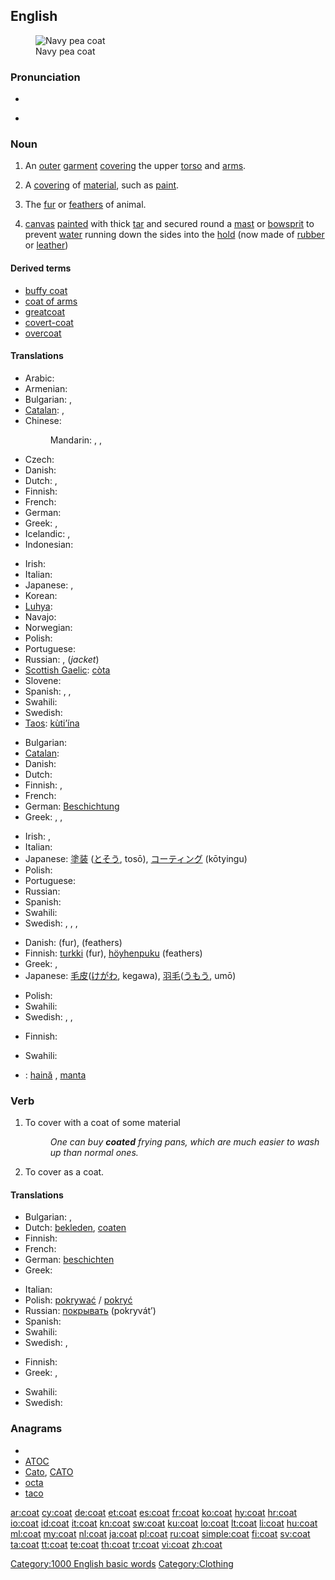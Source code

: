 ==English==
[[Image:US Navy p coat wiki.jpg|thumb|Navy pea coat]]

===Pronunciation===
* {{audio|en-us-coat.ogg|Audio (US)}}
* {{audio|En-uk-coat.ogg|Audio (UK)}}
*: {{rhymes|əʊt}}

===Noun===
{{en-noun|s|-}}

# {{countable}} An [[outer]] [[garment]] [[cover]]ing the upper [[torso]] and [[arms]].
# {{countable}} A [[covering]] of [[material]], such as [[paint]].
# {{countable}} The [[fur]] or [[feathers]] of animal.
# {{context|uncountable|nautical}} [[canvas]] [[painted]] with thick [[tar]] and secured round a [[mast]] or [[bowsprit]] to prevent [[water]] running down the sides into the [[hold]] (now made of [[rubber]] or [[leather]])

====Derived terms====
* [[buffy coat]]
* [[coat of arms]]
* [[greatcoat]]
* [[covert-coat]]
* [[overcoat]]

====Translations====
{{trans-top|outer garment covering the upper torso and arms}}
* Arabic: {{t|ar|معطف|m|tr=mí`Taf}}
* Armenian: {{t|hy|վերարկու|tr=verarku}}
* Bulgarian: {{t|bg|сако|n}},  {{t|bg|жакет|m}}
* [[Catalan]]: {{t|ca|abric|m}},  {{t+|ca|casaca|f}}
* Chinese:
*: Mandarin: {{t|cmn|外衣|tr=wàiyī|sc=Hani}},  {{t-|cmn|大衣|tr=dàyī|sc=Hani}},  {{t|cmn|外套|tr=wàitào|sc=Hani}}
* Czech: {{t-|cs|kabát|m}}
* Danish: {{t|da|frakke|c}}
* Dutch: {{t+|nl|mantel|m}}, {{t+|nl|jas|m}}
* Finnish: {{t+|fi|takki}}
* French: {{t+|fr|manteau|m}}
* German: {{t+|de|Mantel|m}}
* Greek: {{t+|el|πανωφόρι|n|tr=panofóri}}, {{t+|el|παλτό|n|tr=paltó}}
* Icelandic: {{t|is|jakki|m}}, {{t|is|frakki|m}}
* Indonesian: {{t+|id|mantel|xs=Indonesian}}
{{trans-mid}}
* Irish: {{t-|ga|cóta|m|xs=Irish}}
* Italian: {{t+|it|mantello|m}}
* Japanese: {{t-|ja|コート|tr=kōto}}, {{t|ja|外套|tr=がいとう, gaitō}}
* Korean: {{t|ko|코트|tr=k'ot'ŭ}}
* [[Luhya]]: {{tø|luy|kumuchosi}}
* Navajo: {{tø|nv|éétsoh}}
* Norwegian: {{t|no|frakk|m}}
* Polish: {{t+|pl|płaszcz|m}}
* Portuguese: {{t+|pt|casaco|m}}
* Russian: {{t+|ru|пальто|n|tr=pal’tó}} {{indeclinable}}, {{t+|ru|пиджак|m|tr=pidžák}} (''jacket'')
* [[Scottish Gaelic]]: [[còta]] {{m}}
* Slovene: {{t+|sl|plašč|m}}
* Spanish: {{t+|es|abrigo|m}}, {{t+|es|saco|m}}, {{t-|es|casaca|f}}
* Swahili: {{t+|sw|koti|xs=Swahili}}
* Swedish: {{t+|sv|rock|c}}
* [[Taos]]: [[kùti’ína]]
{{trans-bottom}}

{{trans-top|covering of material, such as paint}}
* Bulgarian: {{t|bg|покритие|n}}
* [[Catalan]]: {{t-|ca|cobertura|f}}
* Danish: {{t-|da|lag|n}}
* Dutch: {{t+|nl|laag|f}}
* Finnish: {{t+|fi|pinta}}, {{t+|fi|pinnoite}}
* French: {{t+|fr|couche|f}}
* German: [[Beschichtung]] {{f}}
* Greek: {{t+|el|επικάλυμμα|n|tr=epikálymma}}, {{qualifier|paint}} {{t|el|στρώση|f|tr=strósi}}, {{t|el|επίχρισμα|n|tr=epíchrisma}}
{{trans-mid}}
* Irish: {{t-|ga|brat|m|xs=Irish}}, {{t-|ga|cóta|m|xs=Irish}}
* Italian: {{t+|it|rivestimento|m}}
* Japanese: [[塗装]] ([[とそう]], tosō), [[コーティング]] (kōtyingu)
* Polish: {{t+|pl|warstwa|f}}
* Portuguese: {{t+|pt|cobertura|f}}
* Russian: {{t+|ru|слой|m|tr=sloj}}
* Spanish: {{t-|es|cubierta|f}}
* Swahili: {{t+|sw|koti|xs=Swahili}}
* Swedish: {{t|sv|lager}}, {{t|sv|täcklager}}, {{t|sv|hölje}}, {{t|sv|täcke}}
{{trans-bottom}}

{{trans-top|fur or feathers}}
* Danish: {{t+|da|pels|c}} (fur), {{t|da|fjerdragt}} {{t|da|c}} (feathers)
* Finnish: [[turkki]] (fur), [[höyhenpuku]] (feathers)
* Greek: {{t|el|τρίχωμα|n|tr=tríchoma}}, {{t|el|γούνα|f|tr=goúna}}
* Japanese: [[毛皮]]([[けがわ]], kegawa), [[羽毛]]([[うもう]], umō)
{{trans-mid}}
* Polish: {{t+|pl|sierść|f}}
* Swahili: {{t+|sw|koti|xs=Swahili}}
* Swedish: {{t|sv|hårbeklädnad}}, {{t|sv|päls}}, {{t|sv|fjäderdräkt}}
{{trans-bottom}}

{{trans-top|canvas secured around mast}}
* Finnish: {{t+|fi|takki}}
{{trans-mid}}
* Swahili: {{t+|sw|koti|xs=Swahili}}
{{trans-bottom}}

{{checktrans-top}}
* {{ttbc|ro}}: [[haină]] {{f}}, [[manta]] {{f}}
{{trans-bottom}}

===Verb===
{{en-verb}}

# To cover with a coat of some material
#: ''One can buy '''coated''' frying pans, which are much easier to wash up than normal ones.''
# To cover as a coat.

====Translations====
{{trans-top|to cover with a coat of some material}}
* Bulgarian: {{t|bg|намазвам}},  {{t|bg|покривам}}
* Dutch: [[bekleden]], [[coaten]]
* Finnish: {{t-|fi|päällystää}}
* French: {{t+|fr|couvrir}}
* German: [[beschichten]]
* Greek: {{t|el|σκεπάζω|tr=skepázo}}
{{trans-mid}}
* Italian: {{t-|it|rivestire}}
* Polish: [[pokrywać]] / [[pokryć]]
* Russian: [[покрывать]] (pokryvát’)
* Spanish: {{t+|es|cubrir}}
* Swahili: {{t+|sw|koti|xs=Swahili}}
* Swedish: {{t+|sv|täcka}}, {{t+|sv|belägga}}
{{trans-bottom}}

{{trans-top|to cover as a coat}}
* Finnish: {{t+|fi|peittää}}
* Greek: {{t|el|επιστρώνω|tr=epistróno}}, {{t|el|καλύπτω|tr=kalýpto}}
{{trans-mid}}
* Swahili: {{t+|sw|koti|xs=Swahili}}
* Swedish: {{t+|sv|täcka}}
{{trans-bottom}}

===Anagrams===
* {{alphagram|acot}}
* [[ATOC#English|ATOC]]
* [[Cato#English|Cato]], [[CATO#English|CATO]]
* [[octa#English|octa]]
* [[taco#English|taco]]

[[Category:1000 English basic words]]
[[Category:Clothing]]

[[ar:coat]]
[[cy:coat]]
[[de:coat]]
[[et:coat]]
[[es:coat]]
[[fr:coat]]
[[ko:coat]]
[[hy:coat]]
[[hr:coat]]
[[io:coat]]
[[id:coat]]
[[it:coat]]
[[kn:coat]]
[[sw:coat]]
[[ku:coat]]
[[lo:coat]]
[[lt:coat]]
[[li:coat]]
[[hu:coat]]
[[ml:coat]]
[[my:coat]]
[[nl:coat]]
[[ja:coat]]
[[pl:coat]]
[[ru:coat]]
[[simple:coat]]
[[fi:coat]]
[[sv:coat]]
[[ta:coat]]
[[tt:coat]]
[[te:coat]]
[[th:coat]]
[[tr:coat]]
[[vi:coat]]
[[zh:coat]]